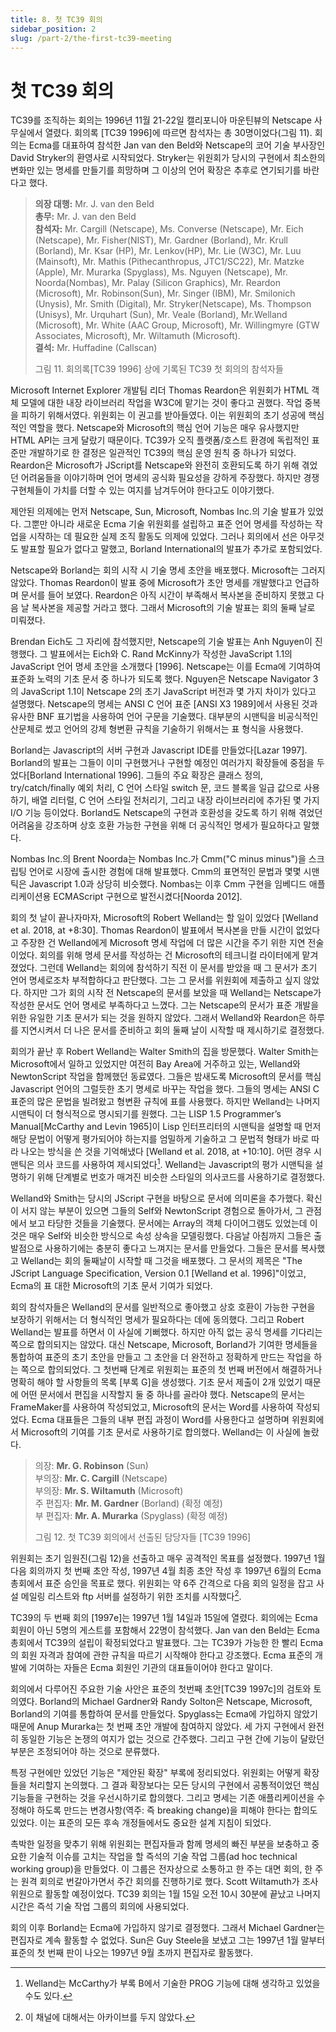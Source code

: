 ```yaml
---
title: 8. 첫 TC39 회의
sidebar_position: 2
slug: /part-2/the-first-tc39-meeting
---
```


# 첫 TC39 회의

TC39를 조직하는 회의는 1996년 11월 21-22일 캘리포니아 마운틴뷰의 Netscape 사무실에서 열렸다. 회의록 [TC39 1996]에 따르면 참석자는 총 30명이었다(그림 11). 회의는 Ecma를 대표하여 참석한 Jan van den Beld와 Netscape의 코어 기술 부사장인 David Stryker의 환영사로 시작되었다. Stryker는 위원회가 당시의 구현에서 최소한의 변화만 있는 명세를 만들기를 희망하며 그 이상의 언어 확장은 추후로 연기되기를 바란다고 했다.

> **의장 대행:** Mr. J. van den Beld<br/> **총무:** Mr. J. van den Beld<br/> **참석자:** Mr. Cargill (Netscape), Ms. Converse (Netscape), Mr. Eich (Netscape), Mr. Fisher(NIST), Mr. Gardner (Borland), Mr. Krull (Borland), Mr. Ksar (HP), Mr. Lenkov(HP), Mr. Lie (W3C), Mr. Luu (Mainsoft), Mr. Mathis (Pithecanthropus, JTC1/SC22), Mr. Matzke (Apple), Mr. Murarka (Spyglass), Ms. Nguyen (Netscape), Mr. Noorda(Nombas), Mr. Palay (Silicon Graphics), Mr. Reardon (Microsoft), Mr. Robinson(Sun), Mr. Singer (IBM), Mr. Smilonich (Unysis), Mr. Smith (Digital), Mr. Stryker(Netscape), Ms. Thompson (Unisys), Mr. Urquhart (Sun), Mr. Veale (Borland), Mr.Welland (Microsoft), Mr. White (AAC Group, Microsoft), Mr. Willingmyre (GTW Associates, Microsoft), Mr. Wiltamuth (Microsoft).<br/> **결석:** Mr. Huffadine (Callscan)<br/>
>
> 그림 11. 회의록[TC39 1996] 상에 기록된 TC39 첫 회의의 참석자들

Microsoft Internet Explorer 개발팀 리더 Thomas Reardon은 위원회가 HTML 객체 모델에 대한 내장 라이브러리 작업을 W3C에 맡기는 것이 좋다고 권했다. 작업 중복을 피하기 위해서였다. 위원회는 이 권고를 받아들였다. 이는 위원회의 초기 성공에 핵심적인 역할을 했다. Netscape와 Microsoft의 핵심 언어 기능은 매우 유사했지만 HTML API는 크게 달랐기 때문이다. TC39가 오직 플랫폼/호스트 환경에 독립적인 표준만 개발하기로 한 결정은 일관적인 TC39의 핵심 운영 원칙 중 하나가 되었다. Reardon은 Microsoft가 JScript를 Netscape와 완전히 호환되도록 하기 위해 겪었던 어려움들을 이야기하며 언어 명세의 공식화 필요성을 강하게 주장했다. 하지만 경쟁 구현체들이 가치를 더할 수 있는 여지를 남겨두어야 한다고도 이야기했다.

제안된 의제에는 먼저 Netscape, Sun, Microsoft, Nombas Inc.의 기술 발표가 있었다. 그뿐만 아니라 새로운 Ecma 기술 위원회를 설립하고 표준 언어 명세를 작성하는 작업을 시작하는 데 필요한 실제 조직 활동도 의제에 있었다. 그러나 회의에서 선은 아무것도 발표할 필요가 없다고 말했고, Borland International의 발표가 추가로 포함되었다.

Netscape와 Borland는 회의 시작 시 기술 명세 초안을 배포했다. Microsoft는 그러지 않았다. Thomas Reardon이 발표 중에 Microsoft가 초안 명세를 개발했다고 언급하며 문서를 들어 보였다. Reardon은 아직 시간이 부족해서 복사본을 준비하지 못했고 다음 날 복사본을 제공할 거라고 했다. 그래서 Microsoft의 기술 발표는 회의 둘째 날로 미뤄졌다.

Brendan Eich도 그 자리에 참석했지만, Netscape의 기술 발표는 Anh Nguyen이 진행했다. 그 발표에서는 Eich와 C. Rand McKinny가 작성한 JavaScript 1.1의 JavaScript 언어 명세 초안을 소개했다 [1996]. Netscape는 이를 Ecma에 기여하여 표준화 노력의 기초 문서 중 하나가 되도록 했다. Nguyen은 Netscape Navigator 3의 JavaScript 1.1이 Netscape 2의 초기 JavaScript 버전과 몇 가지 차이가 있다고 설명했다. Netscape의 명세는 ANSI C 언어 표준 [ANSI X3 1989]에서 사용된 것과 유사한 BNF 표기법을 사용하여 언어 구문을 기술했다. 대부분의 시맨틱을 비공식적인 산문체로 썼고 언어의 강제 형변환 규칙을 기술하기 위해서는 표 형식을 사용했다.

Borland는 Javascript의 서버 구현과 Javascript IDE를 만들었다[Lazar 1997]. Borland의 발표는 그들이 이미 구현했거나 구현할 예정인 여러가지 확장들에 중점을 두었다[Borland International 1996]. 그들의 주요 확장은 클래스 정의, try/catch/finally 예외 처리, C 언어 스타일 switch 문, 코드 블록을 일급 값으로 사용하기, 배열 리터럴, C 언어 스타일 전처리기, 그리고 내장 라이브러리에 추가된 몇 가지 I/O 기능 등이었다. Borland도 Netscape의 구현과 호환성을 갖도록 하기 위해 겪었던 어려움을 강조하며 상호 호환 가능한 구현을 위해 더 공식적인 명세가 필요하다고 말했다.

Nombas Inc.의 Brent Noorda는 Nombas Inc.가 Cmm("C minus minus")을 스크립팅 언어로 시장에 출시한 경험에 대해 발표했다. Cmm의 표면적인 문법과 몇몇 시맨틱은 Javascript 1.0과 상당히 비슷했다. Nombas는 이후 Cmm 구현을 임베디드 애플리케이션용 ECMAScript 구현으로 발전시켰다[Noorda 2012].

회의 첫 날이 끝나자마자, Microsoft의 Robert Welland는 할 일이 있었다 [Welland et al. 2018, at +8:30]. Thomas Reardon이 발표에서 복사본을 만들 시간이 없었다고 주장한 건 Welland에게 Microsoft 명세 작업에 더 많은 시간을 주기 위한 지연 전술이었다. 회의를 위해 명세 문서를 작성하는 건 Microsoft의 테크니컬 라이터에게 맡겨졌었다. 그런데 Welland는 회의에 참석하기 직전 이 문서를 받았을 때 그 문서가 초기 언어 명세로조차 부적합하다고 판단했다. 그는 그 문서를 위원회에 제출하고 싶지 않았다. 하지만 그가 회의 시작 전 Netscape의 문서를 보았을 때 Welland는 Netscape가 작성한 문서도 언어 명세로 부족하다고 느꼈다. 그는 Netscape의 문서가 표준 개발을 위한 유일한 기초 문서가 되는 것을 원하지 않았다. 그래서 Welland와 Reardon은 하루를 지연시켜서 더 나은 문서를 준비하고 회의 둘째 날이 시작할 때 제시하기로 결정했다.

회의가 끝난 후 Robert Welland는 Walter Smith의 집을 방문했다. Walter Smith는 Microsoft에서 일하고 있었지만 여전히 Bay Area에 거주하고 있는, Welland와 NewtonScript 작업을 함께했던 동료였다. 그들은 밤새도록 Microsoft의 문서를 핵심 Javascript 언어의 그럴듯한 초기 명세로 바꾸는 작업을 했다. 그들의 명세는 ANSI C 표준의 많은 문법을 빌려왔고 형변환 규칙에 표를 사용했다. 하지만 Welland는 나머지 시맨틱이 더 형식적으로 명시되기를 원했다. 그는 LISP 1.5 Programmer’s Manual[McCarthy and Levin 1965]이 Lisp 인터프리터의 시맨틱을 설명할 때 먼저 해당 문법이 어떻게 평가되어야 하는지를 엄밀하게 기술하고 그 문법적 형태가 바로 따라 나오는 방식을 쓴 것을 기억해냈다 [Welland et al. 2018, at +10:10]. 어떤 경우 시맨틱은 의사 코드를 사용하여 제시되었다[^33]. Welland는 Javascript의 평가 시맨틱을 설명하기 위해 단계별로 번호가 매겨진 비슷한 스타일의 의사코드를 사용하기로 결정했다.

Welland와 Smith는 당시의 JScript 구현을 바탕으로 문서에 의미론을 추가했다. 확신이 서지 않는 부분이 있으면 그들의 Self와 NewtonScript 경험으로 돌아가서, 그 관점에서 보고 타당한 것들을 기술했다. 문서에는 Array의 객체 다이어그램도 있었는데 이것은 매우 Self와 비슷한 방식으로 속성 상속을 모델링했다. 다음날 아침까지 그들은 출발점으로 사용하기에는 충분히 좋다고 느껴지는 문서를 만들었다. 그들은 문서를 복사했고 Welland는 회의 둘째날이 시작할 때 그것을 배포했다. 그 문서의 제목은 "The JScript Language Specification, Version 0.1 [Welland et al. 1996]"이었고, Ecma의 표 대한 Microsoft의 기초 문서 기여가 되었다.

회의 참석자들은 Welland의 문서를 일반적으로 좋아했고 상호 호환이 가능한 구현을 보장하기 위해서는 더 형식적인 명세가 필요하다는 데에 동의했다. 그리고 Robert Welland는 발표를 하면서 이 사실에 기뻐했다. 하지만 아직 없는 공식 명세를 기다리는 쪽으로 합의되지는 않았다. 대신 Netscape, Microsoft, Borland가 기여한 명세들을 통합하여 표준의 초기 초안을 만들고 그 초안을 더 완전하고 정확하게 만드는 작업을 하는 쪽으로 합의되었다. 그 첫번째 단계로 위원회는 표준의 첫 번째 버전에서 해결하거나 명확히 해야 할 사항들의 목록 [부록 G]을 생성했다. 기초 문서 제출이 2개 있었기 때문에 어떤 문서에서 편집을 시작할지 둘 중 하나를 골라야 했다. Netscape의 문서는 FrameMaker를 사용하여 작성되었고, Microsoft의 문서는 Word를 사용하여 작성되었다. Ecma 대표들은 그들의 내부 편집 과정이 Word를 사용한다고 설명하며 위원회에서 Microsoft의 기여를 기초 문서로 사용하기로 합의했다. Welland는 이 사실에 놀랐다.

> 의장: **Mr. G. Robinson** (Sun)<br/>
> 부의장: **Mr. C. Cargill** (Netscape)<br/>
> 부의장: **Mr. S. Wiltamuth** (Microsoft)<br/>
> 주 편집자: **Mr. M. Gardner** (Borland) (확정 예정)<br/>
> 부 편집자: **Mr. A. Murarka** (Spyglass) (확정 예정)<br/>
>
> 그림 12. 첫 TC39 회의에서 선출된 담당자들 [TC39 1996]

위원회는 초기 임원진(그림 12)을 선출하고 매우 공격적인 목표를 설정했다. 1997년 1월 다음 회의까지 첫 번째 초안 작성, 1997년 4월 최종 초안 작성 후 1997년 6월의 Ecma 총회에서 표준 승인을 목표로 했다. 위원회는 약 6주 간격으로 다음 회의 일정을 잡고 사설 메일링 리스트와 ftp 서버를 설정하기 위한 조치를 시작했다[^34].

TC39의 두 번째 회의 [1997e]는 1997년 1월 14일과 15일에 열렸다. 회의에는 Ecma 회원이 아닌 5명의 게스트를 포함해서 22명이 참석했다. Jan van den Beld는 Ecma 총회에서 TC39의 설립이 확정되었다고 발표했다. 그는 TC39가 가능한 한 빨리 Ecma의 회원 자격과 참여에 관한 규칙을 따르기 시작해야 한다고 강조했다. Ecma 표준의 개발에 기여하는 자들은 Ecma 회원인 기관의 대표들이어야 한다고 말이다.

회의에서 다루어진 주요한 기술 사안은 표준의 첫번째 초안[TC39 1997c]의 검토와 토의였다. Borland의 Michael Gardner와 Randy Solton은 Netscape, Microsoft, Borland의 기여를 통합하여 문서를 만들었다. Spyglass는 Ecma에 가입하지 않았기 때문에 Anup Murarka는 첫 번째 초안 개발에 참여하지 않았다. 세 가지 구현에서 완전히 동일한 기능은 논쟁의 여지가 없는 것으로 간주했다. 그리고 구현 간에 기능이 달랐던 부분은 조정되어야 하는 것으로 분류했다.

특정 구현에만 있었던 기능은 "제안된 확장" 부록에 정리되었다. 위원회는 어떻게 확장들을 처리할지 논의했다. 그 결과 확장보다는 모든 당시의 구현에서 공통적이었던 핵심 기능들을 구현하는 것을 우선시하기로 합의했다. 그리고 명세는 기존 애플리케이션을 수정해야 하도록 만드는 변경사항(역주: 즉 breaking change)을 피해야 한다는 합의도 있었다. 이는 표준의 모든 후속 개정들에서도 중요한 설계 지침이 되었다.

촉박한 일정을 맞추기 위해 위원회는 편집자들과 함께 명세의 빠진 부분을 보충하고 중요한 기술적 이슈를 고치는 작업을 할 즉석의 기술 작업 그룹(ad hoc technical working group)을 만들었다. 이 그룹은 전자상으로 소통하고 한 주는 대면 회의, 한 주는 원격 회의로 번갈아가면서 주간 회의를 진행하기로 했다. Scott Wiltamuth가 조사 위원으로 활동할 예정이었다. TC39 회의는 1월 15일 오전 10시 30분에 끝났고 나머지 시간은 즉석 기술 작업 그룹의 회의에 사용되었다.

회의 이후 Borland는 Ecma에 가입하지 않기로 결정했다. 그래서 Michael Gardner는 편집자로 계속 활동할 수 없었다. Sun은 Guy Steele을 보냈고 그는 1997년 1월 말부터 표준의 첫 번째 판이 나오는 1997년 9월 초까지 편집자로 활동했다.

[^33]: Welland는 McCarthy가 부록 B에서 기술한 PROG 기능에 대해 생각하고 있었을 수도 있다.
[^34]: 이 채널에 대해서는 아카이브를 두지 않았다.
